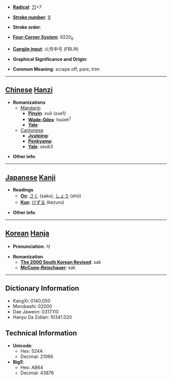 * '''[[Wiktionary:Chinese radical index| Radical]]''': [[Wiktionary:Chinese radical index 刀|刀]]+7

* '''[[Wiktionary:Chinese total strokes index|Stroke number]]''': [[Wiktionary:Chinese total strokes index 9|9]]

* '''Stroke order''': 

* '''[[Wiktionary:Chinese four corner index|Four-Corner System]]''': 9220<sub>0</sub>

* '''[[Wiktionary:Chinese Cangjie index|Cangjie input]]''': 火月中弓 (FBLN)

* '''Graphical Significance and Origin''': 

* '''Common Meaning''': scrape off, pare, trim

----

== [[Chinese]] [[Hanzi]] ==

* '''Romanizations'''
** [[Mandarin]]
*** '''[[Pinyin]]''': xuē (xue1)
*** '''[[Wade-Giles]]''': hsüeh<sup>1</sup>
*** '''[[Yale]]''': 
**[[Cantonese]]
***'''[[Jyutping]]''':
***'''[[Penkyamp]]''': 
***'''[[Yale]]''': seuk3

* '''Other info''': 

----

== [[Japanese]] [[Kanji]] ==

* '''Readings'''
** '''[[On]]''': [[さく]] (saku), [[しょう]] (shō)
** '''[[Kun]]''': [[けずる]] (kezuru)

* '''Other info''':  

----

== [[Korean]] [[Hanja]] ==

* '''Pronunciation''': 삭

* '''Romanization'''
** '''[[The 2000 South Korean Revised Romanization|The 2000 South Korean Revised]]''': sak
** '''[[McCune-Reischauer]]''': sak

----

== Dictionary Information ==

* KangXi: 0140.050
* Morobashi: 02000
* Dae Jaweon: 0317.110
* Hanyu Da Zidian: 10341.020

== Technical Information ==

* '''Unicode''':
** Hex: 524A
** Decimal: 21066
* '''Big5''':
** Hex: AB64
** Decimal: 43876